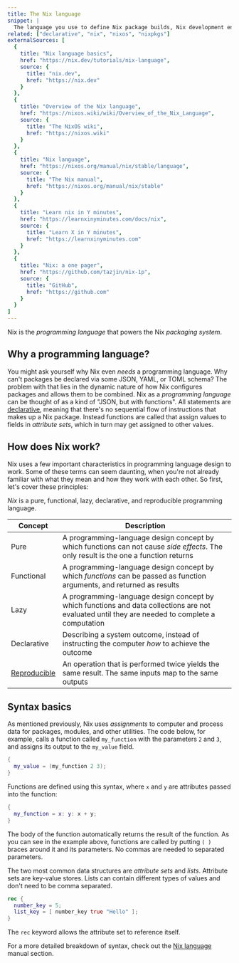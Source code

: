 ```yaml
---
title: The Nix language
snippet: |
  The language you use to define Nix package builds, Nix development environments, NixOS configurations, and more.
related: ["declarative", "nix", "nixos", "nixpkgs"]
externalSources: [
  {
    title: "Nix language basics",
    href: "https://nix.dev/tutorials/nix-language",
    source: {
      title: "nix.dev",
      href: "https://nix.dev"
    }
  },
  {
    title: "Overview of the Nix language",
    href: "https://nixos.wiki/wiki/Overview_of_the_Nix_Language",
    source: {
      title: "The NixOS wiki",
      href: "https://nixos.wiki"
    }
  },
  {
    title: "Nix language",
    href: "https://nixos.org/manual/nix/stable/language",
    source: {
      title: "The Nix manual",
      href: "https://nixos.org/manual/nix/stable"
    }
  },
  {
    title: "Learn nix in Y minutes",
    href: "https://learnxinyminutes.com/docs/nix",
    source: {
      title: "Learn X in Y minutes",
      href: "https://learnxinyminutes.com"
    }
  },
  {
    title: "Nix: a one pager",
    href: "https://github.com/tazjin/nix-1p",
    source: {
      title: "GitHub",
      href: "https://github.com"
    }
  }
]
---
```


Nix is the *programming language* that powers the Nix *packaging system*.

## Why a programming language?

You might ask yourself why Nix even *needs* a programming language.
Why can't packages be declared via some JSON, YAML, or TOML schema?
The problem with that lies in the dynamic nature of how Nix configures packages and allows them to be combined.
Nix as a *programming language* can be thought of as a kind of "JSON, but with functions".
All statements are [declarative], meaning that there's no sequential flow of instructions that makes up a Nix package.
Instead functions are called that assign values to fields in *attribute sets*, which in turn may get assigned to other values.

## How does Nix work?

Nix uses a few important characteristics in programming language design to work.
Some of these terms can seem daunting, when you're not already familiar with what they mean and how they work with each other.
So first, let's cover these principles:

*Nix* is a pure, functional, lazy, declarative, and reproducible programming language.

| Concept                                   | Description                                                                                                                                     |
|-------------------------------------------|-------------------------------------------------------------------------------------------------------------------------------------------------|
| Pure                                      | A programming-language design concept by which functions can not cause *side effects*. The only result is the one a function returns           |
| Functional                                | A programming-language design concept by which *functions* can be passed as function arguments, and returned as results                         |
| Lazy                                      | A programming-language design concept by which functions and data collections are not evaluated until they are needed to complete a computation |
| Declarative                               | Describing a system outcome, instead of instructing the computer *how* to achieve the outcome                                                   |
| [Reproducible](/concepts/reproducibility) | An operation that is performed twice yields the same result. The same inputs map to the same outputs                                           |


## Syntax basics

As mentioned previously, Nix uses *assignments* to computer and process data for packages, modules, and other utilities.
The code below, for example, calls a function called `my_function` with the parameters `2` and `3`, and assigns its output to the `my_value` field.

```nix
{
  my_value = (my_function 2 3);
}
```

Functions are defined using this syntax, where `x` and `y` are attributes passed into the function:

```nix
{
  my_function = x: y: x + y;
}
```

The body of the function automatically returns the result of the function.
As you can see in the example above, functions are called by putting `( )` braces around it and its parameters.
No commas are needed to separated parameters.

The two most common data structures are *attribute sets* and *lists*.
Attribute sets are key-value stores.
Lists can contain different types of values and don't need to be comma separated.

```nix
rec {
  number_key = 5;
  list_key = [ number_key true "Hello" ];
}
```

The `rec` keyword allows the attribute set to reference itself.

For a more detailed breakdown of syntax, check out the [Nix language](https://nixos.org/manual/nix/stable/language/index.html) manual section.

[declarative]: /concepts/declarative
